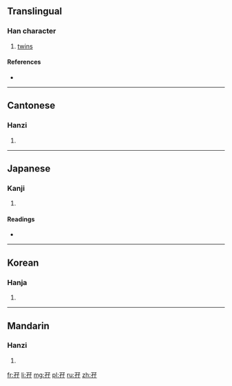 ==Translingual==

===Han character===
{{Han char|rn=39|rad=子|as=03|sn=6|four=1744<sub>7</sub>|canj=弓木弓木 (NDND)}}

# [[twins]]

====References====
* {{Han ref|kx=0277.170|dkj=06941|dj=0545.060|hdz=21011.010|uh=5B56|ud=23382|bh=C9D3|bd=51667}}

----

==Cantonese==

===Hanzi===
{{yue-hanzi|jyut=|y=ma1}}

# {{defn|lang=yue|sort=子03}}

----

==Japanese==

===Kanji===
{{ja-kanji|grade=|rs=子03}}

# {{defn|lang=ja|sort=子03}}

====Readings====
* {{ja-readings|on=[[し]] (shi), [[じ]] (ji)|kun=[[ふたご]] (futago)}}

----

==Korean==

===Hanja===
{{ko-hanja|hangeul=자|rv=ja|mr=cha}}

# {{defn|lang=ko|sort=子03}}

----

==Mandarin==

===Hanzi===
{{cmn-hanzi|pin=[[zī]] ([[zi1]])|wg=tzu<sup>1</sup>}}

# {{defn|lang=cmn|sort=子03}}

[[fr:孖]]
[[li:孖]]
[[mg:孖]]
[[pl:孖]]
[[ru:孖]]
[[zh:孖]]